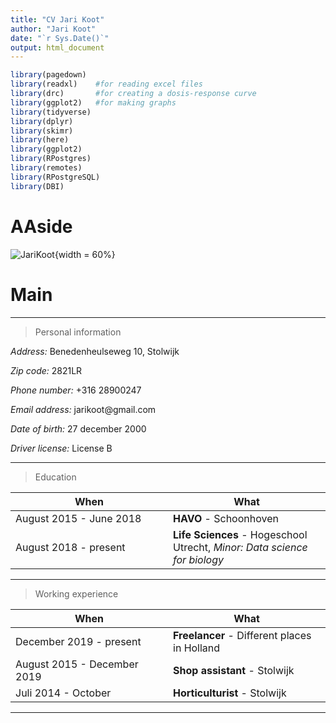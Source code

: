 ```yaml
---
title: "CV Jari Koot"
author: "Jari Koot"
date: "`r Sys.Date()`"
output: html_document
---
```


```r
library(pagedown)
library(readxl)    #for reading excel files
library(drc)       #for creating a dosis-response curve
library(ggplot2)   #for making graphs
library(tidyverse)
library(dplyr)
library(skimr)
library(here)
library(ggplot2)
library(RPostgres)
library(remotes)
library(RPostgreSQL)
library(DBI)
```

AAside
================================================================================

![JariKoot](jarikoot.jpg){width = 60%}

Main
================================================================================

***
>Personal information


*Address:*         Benedenheulseweg 10, Stolwijk

*Zip code:*        2821LR

*Phone number:*    +316 28900247

*Email address:*   jarikoot@gmail.com

*Date of birth:*   27 december 2000

*Driver license:*  License B

***

>Education

When  | What
------------- | -------------
August 2015 - June 2018  | **HAVO** - Schoonhoven
August 2018 - present  | **Life Sciences** - Hogeschool Utrecht, *Minor: Data science for biology*


***

>Working experience

When  | What
------------- | -------------
December 2019 - present  | **Freelancer** - Different places in Holland
August 2015 - December 2019  | **Shop assistant** - Stolwijk
Juli 2014 - October  |  **Horticulturist** - Stolwijk

***

